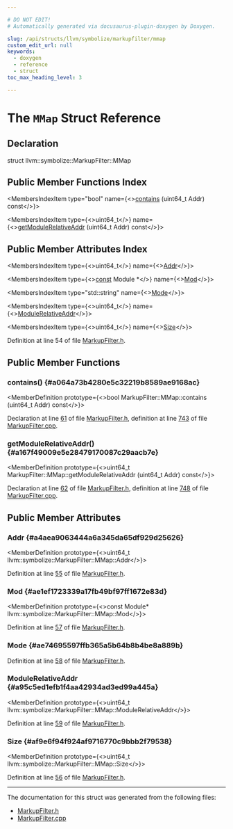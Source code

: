 ```yaml
---

# DO NOT EDIT!
# Automatically generated via docusaurus-plugin-doxygen by Doxygen.

slug: /api/structs/llvm/symbolize/markupfilter/mmap
custom_edit_url: null
keywords:
  - doxygen
  - reference
  - struct
toc_max_heading_level: 3

---
```





# The `MMap` Struct Reference

<DoxygenPage pluginConfig={pluginConfig}>



## Declaration

<CodeBlock>struct llvm::symbolize::MarkupFilter::MMap</CodeBlock>

## Public Member Functions Index

<MembersIndex>

<MembersIndexItem
  type="bool"
  name={<><a href="#a064a73b4280e5c32219b8589ae9168ac">contains</a> (uint64&#95;t Addr) const</>}>
</MembersIndexItem>

<MembersIndexItem
  type={<>uint64&#95;t</>}
  name={<><a href="#a167f49009e5e28479170087c29aacb7e">getModuleRelativeAddr</a> (uint64&#95;t Addr) const</>}>
</MembersIndexItem>

</MembersIndex>

## Public Member Attributes Index

<MembersIndex>

<MembersIndexItem
  type={<>uint64&#95;t</>}
  name={<><a href="#a4aea9063444a6a345da65df929d25626">Addr</a></>}>
</MembersIndexItem>

<MembersIndexItem
  type={<><a href="/docs/api/files/lib/lib/target/lib/target/aarch64/aarch64promoteconstant-cpp/#a90f8350fecae261c25be85d38b451bff">const</a> Module &#42;</>}
  name={<><a href="#ae1ef1723339a17fb49bf97ff1672e83d">Mod</a></>}>
</MembersIndexItem>

<MembersIndexItem
  type="std::string"
  name={<><a href="#ae74695597ffb365a5b64b8b4be8a889b">Mode</a></>}>
</MembersIndexItem>

<MembersIndexItem
  type={<>uint64&#95;t</>}
  name={<><a href="#a95c5ed1efb1f4aa42934ad3ed99a445a">ModuleRelativeAddr</a></>}>
</MembersIndexItem>

<MembersIndexItem
  type={<>uint64&#95;t</>}
  name={<><a href="#af9e6f94f924af9716770c9bbb2f79538">Size</a></>}>
</MembersIndexItem>

</MembersIndex>


Definition at line 54 of file <a href="/docs/api/files/include/include/llvm/include/llvm/debuginfo/include/llvm/debuginfo/symbolize/markupfilter-h">MarkupFilter.h</a>.

<SectionDefinition>

## Public Member Functions

### contains() {#a064a73b4280e5c32219b8589ae9168ac}

<MemberDefinition
  prototype={<>bool MarkupFilter::MMap::contains (uint64&#95;t Addr) const</>}>

Declaration at line <a href="/docs/api/files/include/include/llvm/include/llvm/debuginfo/include/llvm/debuginfo/symbolize/markupfilter-h/#l00061">61</a> of file <a href="/docs/api/files/include/include/llvm/include/llvm/debuginfo/include/llvm/debuginfo/symbolize/markupfilter-h">MarkupFilter.h</a>, definition at line <a href="/docs/api/files/lib/lib/debuginfo/lib/debuginfo/symbolize/markupfilter-cpp/#l00743">743</a> of file <a href="/docs/api/files/lib/lib/debuginfo/lib/debuginfo/symbolize/markupfilter-cpp">MarkupFilter.cpp</a>.
</MemberDefinition>

### getModuleRelativeAddr() {#a167f49009e5e28479170087c29aacb7e}

<MemberDefinition
  prototype={<>uint64&#95;t MarkupFilter::MMap::getModuleRelativeAddr (uint64&#95;t Addr) const</>}>

Declaration at line <a href="/docs/api/files/include/include/llvm/include/llvm/debuginfo/include/llvm/debuginfo/symbolize/markupfilter-h/#l00062">62</a> of file <a href="/docs/api/files/include/include/llvm/include/llvm/debuginfo/include/llvm/debuginfo/symbolize/markupfilter-h">MarkupFilter.h</a>, definition at line <a href="/docs/api/files/lib/lib/debuginfo/lib/debuginfo/symbolize/markupfilter-cpp/#l00748">748</a> of file <a href="/docs/api/files/lib/lib/debuginfo/lib/debuginfo/symbolize/markupfilter-cpp">MarkupFilter.cpp</a>.
</MemberDefinition>

</SectionDefinition>

<SectionDefinition>

## Public Member Attributes

### Addr {#a4aea9063444a6a345da65df929d25626}

<MemberDefinition
  prototype={<>uint64&#95;t llvm::symbolize::MarkupFilter::MMap::Addr</>}>

Definition at line <a href="/docs/api/files/include/include/llvm/include/llvm/debuginfo/include/llvm/debuginfo/symbolize/markupfilter-h/#l00055">55</a> of file <a href="/docs/api/files/include/include/llvm/include/llvm/debuginfo/include/llvm/debuginfo/symbolize/markupfilter-h">MarkupFilter.h</a>.
</MemberDefinition>

### Mod {#ae1ef1723339a17fb49bf97ff1672e83d}

<MemberDefinition
  prototype={<>const Module&#42; llvm::symbolize::MarkupFilter::MMap::Mod</>}>

Definition at line <a href="/docs/api/files/include/include/llvm/include/llvm/debuginfo/include/llvm/debuginfo/symbolize/markupfilter-h/#l00057">57</a> of file <a href="/docs/api/files/include/include/llvm/include/llvm/debuginfo/include/llvm/debuginfo/symbolize/markupfilter-h">MarkupFilter.h</a>.
</MemberDefinition>

### Mode {#ae74695597ffb365a5b64b8b4be8a889b}

<MemberDefinition
  prototype="std::string llvm::symbolize::MarkupFilter::MMap::Mode">

Definition at line <a href="/docs/api/files/include/include/llvm/include/llvm/debuginfo/include/llvm/debuginfo/symbolize/markupfilter-h/#l00058">58</a> of file <a href="/docs/api/files/include/include/llvm/include/llvm/debuginfo/include/llvm/debuginfo/symbolize/markupfilter-h">MarkupFilter.h</a>.
</MemberDefinition>

### ModuleRelativeAddr {#a95c5ed1efb1f4aa42934ad3ed99a445a}

<MemberDefinition
  prototype={<>uint64&#95;t llvm::symbolize::MarkupFilter::MMap::ModuleRelativeAddr</>}>

Definition at line <a href="/docs/api/files/include/include/llvm/include/llvm/debuginfo/include/llvm/debuginfo/symbolize/markupfilter-h/#l00059">59</a> of file <a href="/docs/api/files/include/include/llvm/include/llvm/debuginfo/include/llvm/debuginfo/symbolize/markupfilter-h">MarkupFilter.h</a>.
</MemberDefinition>

### Size {#af9e6f94f924af9716770c9bbb2f79538}

<MemberDefinition
  prototype={<>uint64&#95;t llvm::symbolize::MarkupFilter::MMap::Size</>}>

Definition at line <a href="/docs/api/files/include/include/llvm/include/llvm/debuginfo/include/llvm/debuginfo/symbolize/markupfilter-h/#l00056">56</a> of file <a href="/docs/api/files/include/include/llvm/include/llvm/debuginfo/include/llvm/debuginfo/symbolize/markupfilter-h">MarkupFilter.h</a>.
</MemberDefinition>

</SectionDefinition>

<hr/>

The documentation for this struct was generated from the following files:

<ul>
<li><a href="/docs/api/files/include/include/llvm/include/llvm/debuginfo/include/llvm/debuginfo/symbolize/markupfilter-h">MarkupFilter.h</a></li>
<li><a href="/docs/api/files/lib/lib/debuginfo/lib/debuginfo/symbolize/markupfilter-cpp">MarkupFilter.cpp</a></li>
</ul>

</DoxygenPage>
